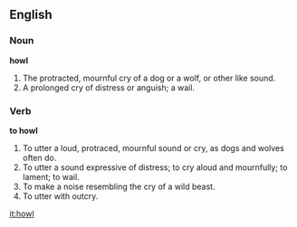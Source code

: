 ==English==

===Noun===

'''howl'''

#The protracted, mournful cry of a dog or a wolf, or other like sound.
#A prolonged cry of distress or anguish; a wail.

===Verb===

'''to howl'''

#To utter a loud, protraced, mournful sound or cry, as dogs and wolves often do.
#To utter a sound expressive of distress; to cry aloud and mournfully; to lament; to wail.
#To make a noise resembling the cry of a wild beast.
#To utter with outcry.

[[it:howl]]
